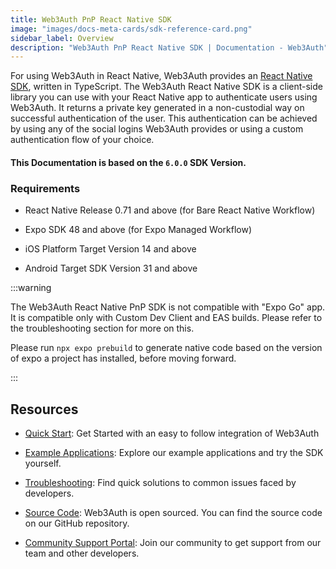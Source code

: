 ```yaml
---
title: Web3Auth PnP React Native SDK
image: "images/docs-meta-cards/sdk-reference-card.png"
sidebar_label: Overview
description: "Web3Auth PnP React Native SDK | Documentation - Web3Auth"
---
```


For using Web3Auth in React Native, Web3Auth provides an
[React Native SDK](https://github.com/Web3Auth/web3auth-react-native-sdk), written in TypeScript.
The Web3Auth React Native SDK is a client-side library you can use with your React Native app to
authenticate users using Web3Auth. It returns a private key generated in a non-custodial way on
successful authentication of the user. This authentication can be achieved by using any of the
social logins Web3Auth provides or using a custom authentication flow of your choice.

#### This Documentation is based on the `6.0.0` SDK Version.

### Requirements

- React Native Release 0.71 and above (for Bare React Native Workflow)

- Expo SDK 48 and above (for Expo Managed Workflow)

- iOS Platform Target Version 14 and above

- Android Target SDK Version 31 and above

:::warning

The Web3Auth React Native PnP SDK is not compatible with "Expo Go" app. It is compatible only with
Custom Dev Client and EAS builds. Please refer to the troubleshooting section for more on this.

Please run `npx expo prebuild` to generate native code based on the version of expo a project has
installed, before moving forward.

:::

## Resources

- [Quick Start](/quick-start?product=PNP&sdk=PNP_REACT_NATIVE&framework=IOS&stepIndex=0): Get
  Started with an easy to follow integration of Web3Auth

- [Example Applications](/examples?product=Plug+and+Play&sdk=Plug+and+Play+React+Native+SDK):
  Explore our example applications and try the SDK yourself.

- [Troubleshooting](/troubleshooting): Find quick solutions to common issues faced by developers.

- [Source Code](https://github.com/Web3Auth/web3auth-react-native-sdk/): Web3Auth is open sourced.
  You can find the source code on our GitHub repository.

- [Community Support Portal](https://web3auth.io/community/c/help-pnp/pnp-rn/19): Join our community
  to get support from our team and other developers.
